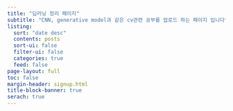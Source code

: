 ```yaml
---
title: "딥러닝 정리 페이지"
subtitle: "CNN, generative model과 같은 cv관련 공부를 업로드 하는 페이지 입니다"
listing: 
  sort: "date desc"
  contents: posts
  sort-ui: false
  filter-ui: false
  categories: true
  feed: false
page-layout: full
toc: false
margin-header: signup.html
title-block-banner: true
serach: true
---
```

